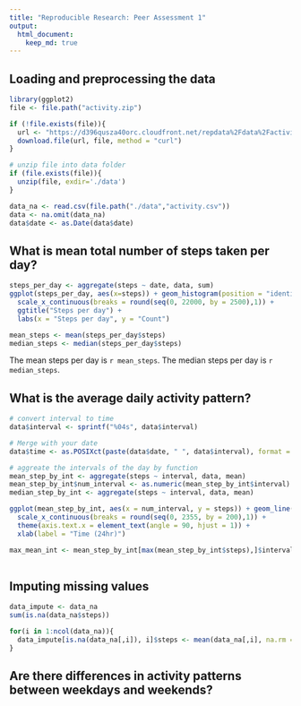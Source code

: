 ```yaml
---
title: "Reproducible Research: Peer Assessment 1"
output: 
  html_document:
    keep_md: true
---
```



## Loading and preprocessing the data
``` r
library(ggplot2)
file <- file.path("activity.zip")

if (!file.exists(file)){
  url <- "https://d396qusza40orc.cloudfront.net/repdata%2Fdata%2Factivity.zip"
  download.file(url, file, method = "curl")
}

# unzip file into data folder
if (file.exists(file)){
  unzip(file, exdir='./data')
}

data_na <- read.csv(file.path("./data","activity.csv"))
data <- na.omit(data_na)
data$date <- as.Date(data$date)
```


## What is mean total number of steps taken per day?
``` r
steps_per_day <- aggregate(steps ~ date, data, sum)
ggplot(steps_per_day, aes(x=steps)) + geom_histogram(position = "identity", binwidth = 300) +
  scale_x_continuous(breaks = round(seq(0, 22000, by = 2500),1)) +
  ggtitle("Steps per day") + 
  labs(x = "Steps per day", y = "Count")

mean_steps <- mean(steps_per_day$steps)
median_steps <- median(steps_per_day$steps)
```
The mean steps per day is `r mean_steps`.
The median steps per day is `r median_steps`.

## What is the average daily activity pattern?
``` r
# convert interval to time
data$interval <- sprintf("%04s", data$interval)

# Merge with your date
data$time <- as.POSIXct(paste(data$date, " ", data$interval), format = "%Y-%m-%d %H%M")

# aggreate the intervals of the day by function
mean_step_by_int <- aggregate(steps ~ interval, data, mean)
mean_step_by_int$num_interval <- as.numeric(mean_step_by_int$interval)
median_step_by_int <- aggregate(steps ~ interval, data, mean)

ggplot(mean_step_by_int, aes(x = num_interval, y = steps)) + geom_line() +
  scale_x_continuous(breaks = round(seq(0, 2355, by = 200),1)) + 
  theme(axis.text.x = element_text(angle = 90, hjust = 1)) + 
  xlab(label = "Time (24hr)")

max_mean_int <- mean_step_by_int[max(mean_step_by_int$steps),]$interval
  
```


## Imputing missing values
``` r
data_impute <- data_na
sum(is.na(data_na$steps))

for(i in 1:ncol(data_na)){
  data_impute[is.na(data_na[,i]), i]$steps <- mean(data_na[,i], na.rm = TRUE)
}


```


## Are there differences in activity patterns between weekdays and weekends?

